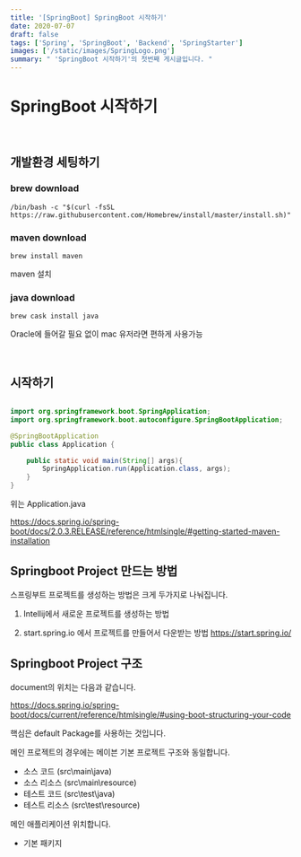 ```yaml
---
title: '[SpringBoot] SpringBoot 시작하기'
date: 2020-07-07
draft: false
tags: ['Spring', 'SpringBoot', 'Backend', 'SpringStarter']
images: ['/static/images/SpringLogo.png']
summary: " 'SpringBoot 시작하기'의 첫번째 게시글입니다. "
---
```


# SpringBoot 시작하기

<br />

## 개발환경 세팅하기

### brew download

```shell
/bin/bash -c "$(curl -fsSL https://raw.githubusercontent.com/Homebrew/install/master/install.sh)"

```

### maven download

```shell
brew install maven
```

maven 설치

### java download

```shell
brew cask install java
```

Oracle에 들어갈 필요 없이 mac 유저라면 편하게 사용가능

<br />

## 시작하기

```java

import org.springframework.boot.SpringApplication;
import org.springframework.boot.autoconfigure.SpringBootApplication;

@SpringBootApplication
public class Application {

    public static void main(String[] args){
        SpringApplication.run(Application.class, args);
    }
}
```

위는 Application.java

https://docs.spring.io/spring-boot/docs/2.0.3.RELEASE/reference/htmlsingle/#getting-started-maven-installation

## Springboot Project 만드는 방법

스프링부트 프로젝트를 생성하는 방법은 크게 두가지로 나눠집니다.

1. Intellij에서 새로운 프로젝트를 생성하는 방법

2. start.spring.io 에서 프로젝트를 만들어서 다운받는 방법
   https://start.spring.io/

## Springboot Project 구조

document의 위치는 다음과 같습니다.

https://docs.spring.io/spring-boot/docs/current/reference/htmlsingle/#using-boot-structuring-your-code

핵심은 default Package를 사용하는 것입니다.

메인 프로젝트의 경우에는 메이븐 기본 프로젝트 구조와 동일합니다.

- 소스 코드 (src\main\java)
- 소스 리소스 (src\main\resource)
- 테스트 코드 (src\test\java)
- 테스트 리소스 (src\test\resource)

메인 애플리케이션 위치합니다.

- 기본 패키지
